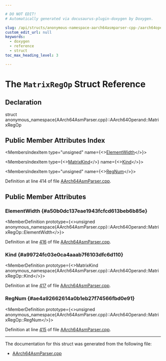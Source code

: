 ```yaml
---

# DO NOT EDIT!
# Automatically generated via docusaurus-plugin-doxygen by Doxygen.

slug: /api/structs/anonymous-namespace-aarch64asmparser-cpp-/aarch64operand/matrixregop
custom_edit_url: null
keywords:
  - doxygen
  - reference
  - struct
toc_max_heading_level: 3

---
```





# The `MatrixRegOp` Struct Reference

<DoxygenPage pluginConfig={pluginConfig}>



## Declaration

<CodeBlock>struct anonymous_namespace{AArch64AsmParser.cpp}::AArch64Operand::MatrixRegOp</CodeBlock>

## Public Member Attributes Index

<MembersIndex>

<MembersIndexItem
  type="unsigned"
  name={<><a href="#a50b0dc137eae1943fcfcd613beb6b85e">ElementWidth</a></>}>
</MembersIndexItem>

<MembersIndexItem
  type={<><a href="/docs/api/namespaces/anonymous-aarch64asmparser-cpp-/#ae85d8088eed863a1562f8d66049518a1">MatrixKind</a></>}
  name={<><a href="#a99724fc03e0ca4aaab7f6103dfc6d110">Kind</a></>}>
</MembersIndexItem>

<MembersIndexItem
  type="unsigned"
  name={<><a href="#ae4a92662614a0b1eb27f74566fbd0e91">RegNum</a></>}>
</MembersIndexItem>

</MembersIndex>


Definition at line 414 of file <a href="/docs/api/files/lib/lib/target/lib/target/aarch64/lib/target/aarch64/asmparser/aarch64asmparser-cpp">AArch64AsmParser.cpp</a>.

<SectionDefinition>

## Public Member Attributes

### ElementWidth {#a50b0dc137eae1943fcfcd613beb6b85e}

<MemberDefinition
  prototype={<>unsigned anonymous&#95;namespace&#123;AArch64AsmParser.cpp&#125;::AArch64Operand::MatrixRegOp::ElementWidth</>}>

Definition at line <a href="/docs/api/files/lib/lib/target/lib/target/aarch64/lib/target/aarch64/asmparser/aarch64asmparser-cpp/#l00416">416</a> of file <a href="/docs/api/files/lib/lib/target/lib/target/aarch64/lib/target/aarch64/asmparser/aarch64asmparser-cpp">AArch64AsmParser.cpp</a>.
</MemberDefinition>

### Kind {#a99724fc03e0ca4aaab7f6103dfc6d110}

<MemberDefinition
  prototype={<>MatrixKind anonymous&#95;namespace&#123;AArch64AsmParser.cpp&#125;::AArch64Operand::MatrixRegOp::Kind</>}>

Definition at line <a href="/docs/api/files/lib/lib/target/lib/target/aarch64/lib/target/aarch64/asmparser/aarch64asmparser-cpp/#l00417">417</a> of file <a href="/docs/api/files/lib/lib/target/lib/target/aarch64/lib/target/aarch64/asmparser/aarch64asmparser-cpp">AArch64AsmParser.cpp</a>.
</MemberDefinition>

### RegNum {#ae4a92662614a0b1eb27f74566fbd0e91}

<MemberDefinition
  prototype={<>unsigned anonymous&#95;namespace&#123;AArch64AsmParser.cpp&#125;::AArch64Operand::MatrixRegOp::RegNum</>}>

Definition at line <a href="/docs/api/files/lib/lib/target/lib/target/aarch64/lib/target/aarch64/asmparser/aarch64asmparser-cpp/#l00415">415</a> of file <a href="/docs/api/files/lib/lib/target/lib/target/aarch64/lib/target/aarch64/asmparser/aarch64asmparser-cpp">AArch64AsmParser.cpp</a>.
</MemberDefinition>

</SectionDefinition>

<hr/>

The documentation for this struct was generated from the following file:

<ul>
<li><a href="/docs/api/files/lib/lib/target/lib/target/aarch64/lib/target/aarch64/asmparser/aarch64asmparser-cpp">AArch64AsmParser.cpp</a></li>
</ul>

</DoxygenPage>

